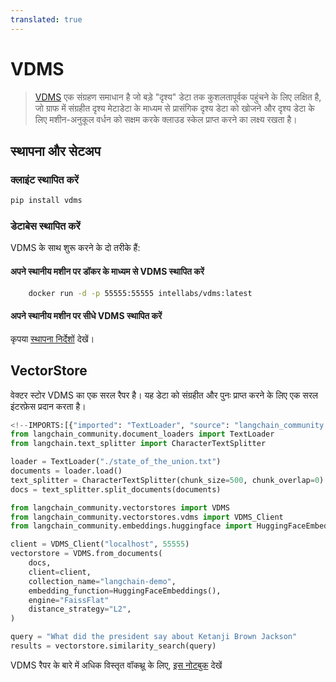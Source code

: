 ```yaml
---
translated: true
---
```


# VDMS

> [VDMS](https://github.com/IntelLabs/vdms/blob/master/README.md) एक संग्रहण समाधान है जो बड़े "दृश्य" डेटा तक कुशलतापूर्वक पहुंचने के लिए लक्षित है, जो ग्राफ में संग्रहीत दृश्य मेटाडेटा के माध्यम से प्रासंगिक दृश्य डेटा को खोजने और दृश्य डेटा के लिए मशीन-अनुकूल वर्धन को सक्षम करके क्लाउड स्केल प्राप्त करने का लक्ष्य रखता है।

## स्थापना और सेटअप

### क्लाइंट स्थापित करें

```bash
pip install vdms
```

### डेटाबेस स्थापित करें

VDMS के साथ शुरू करने के दो तरीके हैं:

#### अपने स्थानीय मशीन पर डॉकर के माध्यम से VDMS स्थापित करें

```bash
    docker run -d -p 55555:55555 intellabs/vdms:latest
```

#### अपने स्थानीय मशीन पर सीधे VDMS स्थापित करें

कृपया [स्थापना निर्देशों](https://github.com/IntelLabs/vdms/blob/master/INSTALL.md) देखें।

## VectorStore

वेक्टर स्टोर VDMS का एक सरल रैपर है। यह डेटा को संग्रहीत और पुनः प्राप्त करने के लिए एक सरल इंटरफ़ेस प्रदान करता है।

```python
<!--IMPORTS:[{"imported": "TextLoader", "source": "langchain_community.document_loaders", "docs": "https://api.python.langchain.com/en/latest/document_loaders/langchain_community.document_loaders.text.TextLoader.html", "title": "VDMS"}, {"imported": "CharacterTextSplitter", "source": "langchain.text_splitter", "docs": "https://api.python.langchain.com/en/latest/character/langchain_text_splitters.character.CharacterTextSplitter.html", "title": "VDMS"}, {"imported": "VDMS", "source": "langchain_community.vectorstores", "docs": "https://api.python.langchain.com/en/latest/vectorstores/langchain_community.vectorstores.vdms.VDMS.html", "title": "VDMS"}, {"imported": "VDMS_Client", "source": "langchain_community.vectorstores.vdms", "docs": "https://api.python.langchain.com/en/latest/vectorstores/langchain_community.vectorstores.vdms.VDMS_Client.html", "title": "VDMS"}, {"imported": "HuggingFaceEmbeddings", "source": "langchain_community.embeddings.huggingface", "docs": "https://api.python.langchain.com/en/latest/embeddings/langchain_community.embeddings.huggingface.HuggingFaceEmbeddings.html", "title": "VDMS"}]-->
from langchain_community.document_loaders import TextLoader
from langchain.text_splitter import CharacterTextSplitter

loader = TextLoader("./state_of_the_union.txt")
documents = loader.load()
text_splitter = CharacterTextSplitter(chunk_size=500, chunk_overlap=0)
docs = text_splitter.split_documents(documents)

from langchain_community.vectorstores import VDMS
from langchain_community.vectorstores.vdms import VDMS_Client
from langchain_community.embeddings.huggingface import HuggingFaceEmbeddings

client = VDMS_Client("localhost", 55555)
vectorstore = VDMS.from_documents(
    docs,
    client=client,
    collection_name="langchain-demo",
    embedding_function=HuggingFaceEmbeddings(),
    engine="FaissFlat"
    distance_strategy="L2",
)

query = "What did the president say about Ketanji Brown Jackson"
results = vectorstore.similarity_search(query)
```

VDMS रैपर के बारे में अधिक विस्तृत वॉकथ्रू के लिए, [इस नोटबुक](/docs/integrations/vectorstores/vdms) देखें
